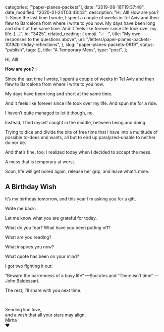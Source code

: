 
  categories: ["paper-planes-packets"],
  date: "2019-08-18T19:37:48",
  date_modified: "2020-01-24T03:48:43",
  description:
    "Hi, All! How are you? ✨ Since the last time I wrote, I spent a couple of weeks in Tel Aviv and then flew to Barcelona from where I write to you now. My days have been long and short at the same time. And it feels like forever since life took over my life. […]",
  id: "3425",
  related_reading: {
    emoji: "👉🏻",
    title: "My own responses to the questions above",
    url: "/letters/paper-planes-packets-1019#birthday-reflections",
  },
  slug: "paper-planes-packets-0819",
  status: "publish",
  tags: [],
  title: "A Temporary Mess",
  type: "post",
};


Hi, All!

**How are you?** ✨

Since the last time I wrote, I spent a couple of weeks in Tel Aviv and then flew to Barcelona from where I write to you now.

My days have been long and short at the same time.

And it feels like forever since life took over my life. And spun me for a ride.

I haven’t quite managed to let it though, no.

Instead, I find myself caught in the middle, between being and doing.

Trying to dice and divide the bits of free time that I have into a multitude of possible to-does and wants, all but to end up paralyzed–unable to neither do nor be.

And that’s fine, too; I realized today when I decided to accept the mess.

A mess that is temporary at worst.

Soon, life will get bored again, release her grip, and leave what’s mine.

## A Birthday Wish

It’s my birthday tomorrow, and this year I’m asking you for a gift.

Write me back.

Let me know what you are grateful for today.

What do you fear? What have you been putting off?

What are you reading?

What inspires you now?

What quote has been on your mind?

I got two fighting it out:

“Beware the barrenness of a busy life” —Socrates and “There isn’t time” —John Baldessari.

The rest, I’ll share with you next time.

·

Sending lion love,\
and a wish that all your stars may align,\
Mirha\
❤️
